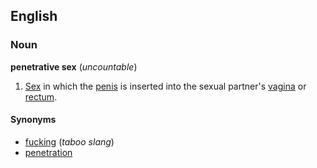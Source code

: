 ==English==
===Noun===
'''penetrative sex''' (''uncountable'')

#[[Sex]] in which the [[penis]] is inserted into the sexual partner's [[vagina]] or [[rectum]].

====Synonyms====
*[[fucking]] (''taboo slang'')
*[[penetration]]